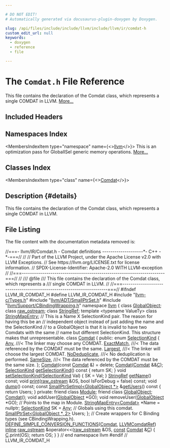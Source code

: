 ```yaml
---

# DO NOT EDIT!
# Automatically generated via docusaurus-plugin-doxygen by Doxygen.

slug: /api/files/include/include/llvm/include/llvm/ir/comdat-h
custom_edit_url: null
keywords:
  - doxygen
  - reference
  - file

---
```





# The `Comdat.h` File Reference

<DoxygenPage pluginConfig={pluginConfig}>

This file contains the declaration of the Comdat class, which represents a single COMDAT in LLVM. <a href="#details">More...</a>

## Included Headers

<IncludesList>
<IncludesListItem
  filePath="llvm-c/Types.h"
  permalink="/docs/api/files/include/include/llvm-c/types-h"
  isLocal="true" />
<IncludesListItem
  filePath="llvm/ADT/SmallPtrSet.h"
  permalink="/docs/api/files/include/include/llvm/include/llvm/adt/smallptrset-h"
  isLocal="true" />
<IncludesListItem
  filePath="llvm/Support/CBindingWrapping.h"
  permalink="/docs/api/files/include/include/llvm/include/llvm/support/cbindingwrapping-h"
  isLocal="true" />
</IncludesList>

## Namespaces Index

<MembersIndex>

<MembersIndexItem
  type="namespace"
  name={<><a href="/docs/api/namespaces/llvm">llvm</a></>}>
This is an optimization pass for GlobalISel generic memory operations. <a href="/docs/api/namespaces/llvm/#details">More...</a>
</MembersIndexItem>

</MembersIndex>

## Classes Index

<MembersIndex>

<MembersIndexItem
  type="class"
  name={<><a href="/docs/api/classes/llvm/comdat">Comdat</a></>}>
</MembersIndexItem>

</MembersIndex>

## Description {#details}

This file contains the declaration of the Comdat class, which represents a single COMDAT in LLVM.

## File Listing

The file content with the documentation metadata removed is:

<ProgramListing>

<Link id="l00001" /><CodeLine lineNumber="1"><span class="doxyHighlightComment">//===- llvm/IR/Comdat.h - Comdat definitions --------------------&#42;- C++ -&#42;-===//</span></CodeLine>
<Link id="l00002" /><CodeLine lineNumber="2"><span class="doxyHighlightComment">//</span></CodeLine>
<Link id="l00003" /><CodeLine lineNumber="3"><span class="doxyHighlightComment">// Part of the LLVM Project, under the Apache License v2.0 with LLVM Exceptions.</span></CodeLine>
<Link id="l00004" /><CodeLine lineNumber="4"><span class="doxyHighlightComment">// See https://llvm.org/LICENSE.txt for license information.</span></CodeLine>
<Link id="l00005" /><CodeLine lineNumber="5"><span class="doxyHighlightComment">// SPDX-License-Identifier: Apache-2.0 WITH LLVM-exception</span></CodeLine>
<Link id="l00006" /><CodeLine lineNumber="6"><span class="doxyHighlightComment">//</span></CodeLine>
<Link id="l00007" /><CodeLine lineNumber="7"><span class="doxyHighlightComment">//===----------------------------------------------------------------------===//</span></CodeLine>
<Link id="l00008" /><CodeLine lineNumber="8"><span class="doxyHighlightComment">//</span></CodeLine>
<Link id="l00009" /><CodeLine lineNumber="9"><span class="doxyHighlightComment">/// @file</span></CodeLine>
<Link id="l00010" /><CodeLine lineNumber="10"><span class="doxyHighlightComment">/// This file contains the declaration of the Comdat class, which represents a</span></CodeLine>
<Link id="l00011" /><CodeLine lineNumber="11"><span class="doxyHighlightComment">/// single COMDAT in LLVM.</span></CodeLine>
<Link id="l00012" /><CodeLine lineNumber="12"><span class="doxyHighlightComment">//</span></CodeLine>
<Link id="l00013" /><CodeLine lineNumber="13"><span class="doxyHighlightComment">//===----------------------------------------------------------------------===//</span></CodeLine>
<Link id="l00014" /><CodeLine lineNumber="14"></CodeLine>
<Link id="l00015" /><CodeLine lineNumber="15"><span class="doxyHighlightPreprocessor">#ifndef LLVM&#95;IR&#95;COMDAT&#95;H</span></CodeLine>
<Link id="l00016" /><CodeLine lineNumber="16"><span class="doxyHighlightPreprocessor">#define LLVM&#95;IR&#95;COMDAT&#95;H</span></CodeLine>
<Link id="l00017" /><CodeLine lineNumber="17"></CodeLine>
<Link id="l00018" /><CodeLine lineNumber="18"><span class="doxyHighlightPreprocessor">#include &quot;<a href="/docs/api/files/include/include/llvm-c/types-h">llvm-c/Types.h</a>&quot;</span></CodeLine>
<Link id="l00019" /><CodeLine lineNumber="19"><span class="doxyHighlightPreprocessor">#include &quot;<a href="/docs/api/files/include/include/llvm/include/llvm/adt/smallptrset-h">llvm/ADT/SmallPtrSet.h</a>&quot;</span></CodeLine>
<Link id="l00020" /><CodeLine lineNumber="20"><span class="doxyHighlightPreprocessor">#include &quot;<a href="/docs/api/files/include/include/llvm/include/llvm/support/cbindingwrapping-h">llvm/Support/CBindingWrapping.h</a>&quot;</span></CodeLine>
<Link id="l00021" /><CodeLine lineNumber="21"></CodeLine>
<Link id="l00022" /><CodeLine lineNumber="22"><span class="doxyHighlightKeyword">namespace </span><span class="doxyHighlight"><a href="/docs/api/namespaces/llvm">llvm</a> &#123;</span></CodeLine>
<Link id="l00023" /><CodeLine lineNumber="23"></CodeLine>
<Link id="l00024" /><CodeLine lineNumber="24"><span class="doxyHighlightKeyword">class </span><span class="doxyHighlight"><a href="/docs/api/classes/llvm/globalobject">GlobalObject</a>;</span></CodeLine>
<Link id="l00025" /><CodeLine lineNumber="25"><span class="doxyHighlightKeyword">class </span><span class="doxyHighlight"><a href="/docs/api/classes/llvm/raw-ostream">raw&#95;ostream</a>;</span></CodeLine>
<Link id="l00026" /><CodeLine lineNumber="26"><span class="doxyHighlightKeyword">class </span><span class="doxyHighlight"><a href="/docs/api/classes/llvm/stringref">StringRef</a>;</span></CodeLine>
<Link id="l00027" /><CodeLine lineNumber="27"><span class="doxyHighlightKeyword">template</span><span class="doxyHighlight"> &lt;</span><span class="doxyHighlightKeyword">typename</span><span class="doxyHighlight"> ValueTy&gt; </span><span class="doxyHighlightKeyword">class </span><span class="doxyHighlight"><a href="/docs/api/classes/llvm/stringmapentry">StringMapEntry</a>;</span></CodeLine>
<Link id="l00028" /><CodeLine lineNumber="28"></CodeLine>
<Link id="l00029" /><CodeLine lineNumber="29"><span class="doxyHighlightComment">// This is a Name X SelectionKind pair. The reason for having this be an</span></CodeLine>
<Link id="l00030" /><CodeLine lineNumber="30"><span class="doxyHighlightComment">// independent object instead of just adding the name and the SelectionKind</span></CodeLine>
<Link id="l00031" /><CodeLine lineNumber="31"><span class="doxyHighlightComment">// to a GlobalObject is that it is invalid to have two Comdats with the same</span></CodeLine>
<Link id="l00032" /><CodeLine lineNumber="32"><span class="doxyHighlightComment">// name but different SelectionKind. This structure makes that unrepresentable.</span></CodeLine>
<Link id="l00033" /><CodeLine lineNumber="33" lineLink="/docs/api/classes/llvm/comdat"><span class="doxyHighlightKeyword">class </span><span class="doxyHighlight"><a href="/docs/api/classes/llvm/comdat/#a043e6f44e1cfe8d486c9c26a243b644a">Comdat</a> &#123;</span></CodeLine>
<Link id="l00034" /><CodeLine lineNumber="34"><span class="doxyHighlightKeyword">public</span><span class="doxyHighlight">:</span></CodeLine>
<Link id="l00035" /><CodeLine lineNumber="35" lineLink="/docs/api/classes/llvm/comdat/#ab40cbf8243fad70968f9ecf82f48a035"><span class="doxyHighlight">  </span><span class="doxyHighlightKeyword">enum</span><span class="doxyHighlight"> <a href="/docs/api/classes/llvm/comdat/#ab40cbf8243fad70968f9ecf82f48a035">SelectionKind</a> &#123;</span></CodeLine>
<Link id="l00036" /><CodeLine lineNumber="36" lineLink="/docs/api/classes/llvm/comdat/#ab40cbf8243fad70968f9ecf82f48a035a8c4ae4df3d085db275a58182612ff3be"><span class="doxyHighlight">    <a href="/docs/api/classes/llvm/comdat/#ab40cbf8243fad70968f9ecf82f48a035a8c4ae4df3d085db275a58182612ff3be">Any</a>,           </span><span class="doxyHighlightComment">///&lt; The linker may choose any COMDAT.</span></CodeLine>
<Link id="l00037" /><CodeLine lineNumber="37" lineLink="/docs/api/classes/llvm/comdat/#ab40cbf8243fad70968f9ecf82f48a035acceb065ea69a5e06e80bd6ceddd7b9a7"><span class="doxyHighlight">    <a href="/docs/api/classes/llvm/comdat/#ab40cbf8243fad70968f9ecf82f48a035acceb065ea69a5e06e80bd6ceddd7b9a7">ExactMatch</a>,    </span><span class="doxyHighlightComment">///&lt; The data referenced by the COMDAT must be the same.</span></CodeLine>
<Link id="l00038" /><CodeLine lineNumber="38" lineLink="/docs/api/classes/llvm/comdat/#ab40cbf8243fad70968f9ecf82f48a035a2444b05a47619decc80c2ce0cc224dc8"><span class="doxyHighlight">    <a href="/docs/api/classes/llvm/comdat/#ab40cbf8243fad70968f9ecf82f48a035a2444b05a47619decc80c2ce0cc224dc8">Largest</a>,       </span><span class="doxyHighlightComment">///&lt; The linker will choose the largest COMDAT.</span></CodeLine>
<Link id="l00039" /><CodeLine lineNumber="39" lineLink="/docs/api/classes/llvm/comdat/#ab40cbf8243fad70968f9ecf82f48a035ab2d0d4bc9ba11b7324f5ffc20a9dc37a"><span class="doxyHighlight">    <a href="/docs/api/classes/llvm/comdat/#ab40cbf8243fad70968f9ecf82f48a035ab2d0d4bc9ba11b7324f5ffc20a9dc37a">NoDeduplicate</a>, </span><span class="doxyHighlightComment">///&lt; No deduplication is performed.</span></CodeLine>
<Link id="l00040" /><CodeLine lineNumber="40" lineLink="/docs/api/classes/llvm/comdat/#ab40cbf8243fad70968f9ecf82f48a035a8b148d3d05688ddb23b7abb81527b7ce"><span class="doxyHighlight">    <a href="/docs/api/classes/llvm/comdat/#ab40cbf8243fad70968f9ecf82f48a035a8b148d3d05688ddb23b7abb81527b7ce">SameSize</a>,      </span><span class="doxyHighlightComment">///&lt; The data referenced by the COMDAT must be the same size.</span></CodeLine>
<Link id="l00041" /><CodeLine lineNumber="41"><span class="doxyHighlight">  &#125;;</span></CodeLine>
<Link id="l00042" /><CodeLine lineNumber="42"></CodeLine>
<Link id="l00043" /><CodeLine lineNumber="43" lineLink="/docs/api/classes/llvm/comdat/#a043e6f44e1cfe8d486c9c26a243b644a"><span class="doxyHighlight">  <a href="/docs/api/classes/llvm/comdat/#a043e6f44e1cfe8d486c9c26a243b644a">Comdat</a>(</span><span class="doxyHighlightKeyword">const</span><span class="doxyHighlight"> <a href="/docs/api/classes/llvm/comdat/#a043e6f44e1cfe8d486c9c26a243b644a">Comdat</a> &amp;) = </span><span class="doxyHighlightKeyword">delete</span><span class="doxyHighlight">;</span></CodeLine>
<Link id="l00044" /><CodeLine lineNumber="44"><span class="doxyHighlight">  <a href="/docs/api/classes/llvm/comdat/#a043e6f44e1cfe8d486c9c26a243b644a">Comdat</a>(<a href="/docs/api/classes/llvm/comdat/#a043e6f44e1cfe8d486c9c26a243b644a">Comdat</a> &amp;&amp;<a href="/docs/api/namespaces/llvm/callingconv/#ac6aa1387c4375260e2468eb5a77fdb4cafd841a49aec1539bc88abc8ff9e170fb">C</a>);</span></CodeLine>
<Link id="l00045" /><CodeLine lineNumber="45"></CodeLine>
<Link id="l00046" /><CodeLine lineNumber="46" lineLink="/docs/api/classes/llvm/comdat/#afad14be926fcf2e071f21f178f99c28d"><span class="doxyHighlight">  <a href="/docs/api/classes/llvm/comdat/#ab40cbf8243fad70968f9ecf82f48a035">SelectionKind</a> <a href="/docs/api/classes/llvm/comdat/#afad14be926fcf2e071f21f178f99c28d">getSelectionKind</a>()</span><span class="doxyHighlightKeyword"> const </span><span class="doxyHighlight">&#123; </span><span class="doxyHighlightKeywordFlow">return</span><span class="doxyHighlight"> SK; &#125;</span></CodeLine>
<Link id="l00047" /><CodeLine lineNumber="47" lineLink="/docs/api/classes/llvm/comdat/#ad8e5834e05be0104c4d64a3b4edeb51b"><span class="doxyHighlight">  </span><span class="doxyHighlightKeywordType">void</span><span class="doxyHighlight"> <a href="/docs/api/classes/llvm/comdat/#ad8e5834e05be0104c4d64a3b4edeb51b">setSelectionKind</a>(<a href="/docs/api/classes/llvm/comdat/#ab40cbf8243fad70968f9ecf82f48a035">SelectionKind</a> Val) &#123; SK = Val; &#125;</span></CodeLine>
<Link id="l00048" /><CodeLine lineNumber="48"><span class="doxyHighlight">  <a href="/docs/api/classes/llvm/stringref">StringRef</a> <a href="/docs/api/classes/llvm/comdat/#a699b34b3b6301ffc6632c7c6f643b96a">getName</a>() </span><span class="doxyHighlightKeyword">const</span><span class="doxyHighlight">;</span></CodeLine>
<Link id="l00049" /><CodeLine lineNumber="49"><span class="doxyHighlight">  </span><span class="doxyHighlightKeywordType">void</span><span class="doxyHighlight"> <a href="/docs/api/classes/llvm/comdat/#a56cb601c486724c2c35a0c99db7a6c1e">print</a>(<a href="/docs/api/classes/llvm/raw-ostream">raw&#95;ostream</a> &amp;OS, </span><span class="doxyHighlightKeywordType">bool</span><span class="doxyHighlight"> IsForDebug = </span><span class="doxyHighlightKeyword">false</span><span class="doxyHighlight">) </span><span class="doxyHighlightKeyword">const</span><span class="doxyHighlight">;</span></CodeLine>
<Link id="l00050" /><CodeLine lineNumber="50"><span class="doxyHighlight">  </span><span class="doxyHighlightKeywordType">void</span><span class="doxyHighlight"> <a href="/docs/api/classes/llvm/comdat/#a91e83c8a019bcde0518af21a79396a42">dump</a>() </span><span class="doxyHighlightKeyword">const</span><span class="doxyHighlight">;</span></CodeLine>
<Link id="l00051" /><CodeLine lineNumber="51" lineLink="/docs/api/classes/llvm/comdat/#a9598f370d4b11aa2ec3944f5e373ecf2"><span class="doxyHighlight">  </span><span class="doxyHighlightKeyword">const</span><span class="doxyHighlight"> <a href="/docs/api/classes/llvm/smallptrsetimpl">SmallPtrSetImpl&lt;GlobalObject &#42;&gt;</a> &amp;<a href="/docs/api/classes/llvm/comdat/#a9598f370d4b11aa2ec3944f5e373ecf2">getUsers</a>()</span><span class="doxyHighlightKeyword"> const </span><span class="doxyHighlight">&#123; </span><span class="doxyHighlightKeywordFlow">return</span><span class="doxyHighlight"> Users; &#125;</span></CodeLine>
<Link id="l00052" /><CodeLine lineNumber="52"></CodeLine>
<Link id="l00053" /><CodeLine lineNumber="53"><span class="doxyHighlightKeyword">private</span><span class="doxyHighlight">:</span></CodeLine>
<Link id="l00054" /><CodeLine lineNumber="54" lineLink="/docs/api/classes/llvm/comdat/#a21f639900c480510650969df9c74d17d"><span class="doxyHighlight">  </span><span class="doxyHighlightKeyword">friend</span><span class="doxyHighlight"> </span><span class="doxyHighlightKeyword">class </span><span class="doxyHighlight"><a href="/docs/api/classes/llvm/comdat/#a21f639900c480510650969df9c74d17d">Module</a>;</span></CodeLine>
<Link id="l00055" /><CodeLine lineNumber="55" lineLink="/docs/api/classes/llvm/comdat/#ac177bc079fe0a6e9b3d3115702db3bc3"><span class="doxyHighlight">  </span><span class="doxyHighlightKeyword">friend</span><span class="doxyHighlight"> </span><span class="doxyHighlightKeyword">class </span><span class="doxyHighlight"><a href="/docs/api/classes/llvm/comdat/#ac177bc079fe0a6e9b3d3115702db3bc3">GlobalObject</a>;</span></CodeLine>
<Link id="l00056" /><CodeLine lineNumber="56"></CodeLine>
<Link id="l00057" /><CodeLine lineNumber="57"><span class="doxyHighlight">  <a href="/docs/api/classes/llvm/comdat/#a043e6f44e1cfe8d486c9c26a243b644a">Comdat</a>();</span></CodeLine>
<Link id="l00058" /><CodeLine lineNumber="58"><span class="doxyHighlight">  </span><span class="doxyHighlightKeywordType">void</span><span class="doxyHighlight"> addUser(<a href="/docs/api/classes/llvm/comdat/#ac177bc079fe0a6e9b3d3115702db3bc3">GlobalObject</a> &#42;GO);</span></CodeLine>
<Link id="l00059" /><CodeLine lineNumber="59"><span class="doxyHighlight">  </span><span class="doxyHighlightKeywordType">void</span><span class="doxyHighlight"> removeUser(<a href="/docs/api/classes/llvm/comdat/#ac177bc079fe0a6e9b3d3115702db3bc3">GlobalObject</a> &#42;GO);</span></CodeLine>
<Link id="l00060" /><CodeLine lineNumber="60"></CodeLine>
<Link id="l00061" /><CodeLine lineNumber="61"><span class="doxyHighlight">  </span><span class="doxyHighlightComment">// Points to the map in Module.</span></CodeLine>
<Link id="l00062" /><CodeLine lineNumber="62"><span class="doxyHighlight">  <a href="/docs/api/classes/llvm/stringmapentry">StringMapEntry&lt;Comdat&gt;</a> &#42;Name = </span><span class="doxyHighlightKeyword">nullptr</span><span class="doxyHighlight">;</span></CodeLine>
<Link id="l00063" /><CodeLine lineNumber="63"><span class="doxyHighlight">  <a href="/docs/api/classes/llvm/comdat/#ab40cbf8243fad70968f9ecf82f48a035">SelectionKind</a> SK = <a href="/docs/api/classes/llvm/comdat/#ab40cbf8243fad70968f9ecf82f48a035a8c4ae4df3d085db275a58182612ff3be">Any</a>;</span></CodeLine>
<Link id="l00064" /><CodeLine lineNumber="64"><span class="doxyHighlight">  </span><span class="doxyHighlightComment">// Globals using this comdat.</span></CodeLine>
<Link id="l00065" /><CodeLine lineNumber="65"><span class="doxyHighlight">  <a href="/docs/api/classes/llvm/smallptrset">SmallPtrSet&lt;GlobalObject &#42;, 2&gt;</a> Users;</span></CodeLine>
<Link id="l00066" /><CodeLine lineNumber="66"><span class="doxyHighlight">&#125;;</span></CodeLine>
<Link id="l00067" /><CodeLine lineNumber="67"></CodeLine>
<Link id="l00068" /><CodeLine lineNumber="68"><span class="doxyHighlightComment">// Create wrappers for C Binding types (see CBindingWrapping.h).</span></CodeLine>
<Link id="l00069" /><CodeLine lineNumber="69"><span class="doxyHighlight"><a href="/docs/api/files/include/include/llvm/include/llvm/support/cbindingwrapping-h/#a65c769c08fa9fee7f298ad9c9eee5e05">DEFINE&#95;SIMPLE&#95;CONVERSION&#95;FUNCTIONS</a>(<a href="/docs/api/classes/llvm/comdat">Comdat</a>, <a href="/docs/api/groups/llvmcsupporttypes/#gaa91542000fd23d2eeebf64a25bdc66b3">LLVMComdatRef</a>)</span></CodeLine>
<Link id="l00070" /><CodeLine lineNumber="70"></CodeLine>
<Link id="l00071" /><CodeLine lineNumber="71" lineLink="/docs/api/namespaces/llvm/#ad57d1fc17dcfc3311765b76933fe768b"><span class="doxyHighlight"><a href="/docs/api/files/lib/lib/transforms/lib/transforms/ipo/alwaysinliner-cpp/#a46ccdc20c42bb5ae5b9d313e12a68421">inline</a> <a href="/docs/api/classes/llvm/raw-ostream">raw&#95;ostream</a> &amp;operator&lt;&lt;(<a href="/docs/api/classes/llvm/raw-ostream">raw&#95;ostream</a> &amp;OS, <a href="/docs/api/files/lib/lib/target/lib/target/aarch64/aarch64promoteconstant-cpp/#a90f8350fecae261c25be85d38b451bff">const</a> <a href="/docs/api/classes/llvm/comdat">Comdat</a> &amp;<a href="/docs/api/namespaces/llvm/callingconv/#ac6aa1387c4375260e2468eb5a77fdb4cafd841a49aec1539bc88abc8ff9e170fb">C</a>) &#123;</span></CodeLine>
<Link id="l00072" /><CodeLine lineNumber="72"><span class="doxyHighlight">  <a href="/docs/api/namespaces/llvm/callingconv/#ac6aa1387c4375260e2468eb5a77fdb4cafd841a49aec1539bc88abc8ff9e170fb">C</a>.print(OS);</span></CodeLine>
<Link id="l00073" /><CodeLine lineNumber="73"><span class="doxyHighlight">  </span><span class="doxyHighlightKeywordFlow">return</span><span class="doxyHighlight"> OS;</span></CodeLine>
<Link id="l00074" /><CodeLine lineNumber="74"><span class="doxyHighlight">&#125;</span></CodeLine>
<Link id="l00075" /><CodeLine lineNumber="75"></CodeLine>
<Link id="l00076" /><CodeLine lineNumber="76"><span class="doxyHighlight">&#125; </span><span class="doxyHighlightComment">// end namespace llvm</span></CodeLine>
<Link id="l00077" /><CodeLine lineNumber="77"></CodeLine>
<Link id="l00078" /><CodeLine lineNumber="78"><span class="doxyHighlightPreprocessor">#endif </span><span class="doxyHighlightComment">// LLVM&#95;IR&#95;COMDAT&#95;H</span></CodeLine>

</ProgramListing>


</DoxygenPage>
